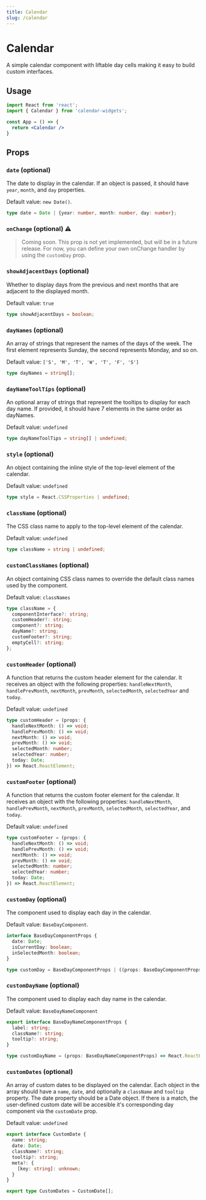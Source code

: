 ```yaml
---
title: Calendar
slug: /calendar
---
```



# Calendar

A simple calendar component with liftable day cells making it easy to build custom interfaces.


## Usage

```jsx
import React from 'react';
import { Calendar } from 'calendar-widgets';

const App = () => {
  return <Calendar />
}
```

## Props

### `date` (optional)

The date to display in the calendar. If an object is passed, it should have `year`, `month`, and `day` properties. 

Default value: `new Date()`. 

```ts
type date = Date | {year: number, month: number, day: number};
```

### `onChange` (optional) ⚠️

> Coming soon. This prop is not yet implemented, but will be in a future release. For now, you can define your own onChange handler by using the `customDay` prop.

### `showAdjacentDays` (optional)

Whether to display days from the previous and next months that are adjacent to the displayed month. 

Default value: `true`

```ts
type showAdjacentDays = boolean;
```

### `dayNames` (optional)

An array of strings that represent the names of the days of the week. The first element represents Sunday, the second represents Monday, and so on. 

Default value: `['S', 'M', 'T', 'W', 'T', 'F', 'S']`

```ts
type dayNames = string[];
```

### `dayNameToolTips` (optional)

An optional array of strings that represent the tooltips to display for each day name. If provided, it should have 7 elements in the same order as dayNames.

Default value: `undefined`

```ts
type dayNameToolTips = string[] | undefined;
```

### `style` (optional)

An object containing the inline style of the top-level element of the calendar.

Default value: `undefined`

```ts
type style = React.CSSProperties | undefined;
```

### `className` (optional)

The CSS class name to apply to the top-level element of the calendar.

Default value: `undefined`

```ts
type className = string | undefined;
```

### `customClassNames` (optional)
An object containing CSS class names to override the default class names used by the component. 

Default value: `classNames`

```ts
type className = {
  componentInterface?: string; 
  customHeader?: string; 
  component?: string; 
  dayName?: string; 
  customFooter?: string; 
  emptyCell?: string;
};
```

### `customHeader` (optional)

A function that returns the custom header element for the calendar. It receives an object with the following properties:  `handleNextMonth`, `handlePrevMonth`, `nextMonth`, `prevMonth`, `selectedMonth`, `selectedYear` and `today`.

Default value: `undefined`

```ts
type customHeader = (props: {
  handleNextMonth: () => void;
  handlePrevMonth: () => void;
  nextMonth: () => void;
  prevMonth: () => void;
  selectedMonth: number;
  selectedYear: number;
  today: Date;
}) => React.ReactElement;
```

### `customFooter` (optional)

A function that returns the custom footer element for the calendar. It receives an object with the following properties: `handleNextMonth`, `handlePrevMonth`, `nextMonth`, `prevMonth`, `selectedMonth`, `selectedYear`, and `today`.

Default value: `undefined`

```ts
type customFooter = (props: {
  handleNextMonth: () => void;
  handlePrevMonth: () => void;
  nextMonth: () => void;
  prevMonth: () => void;
  selectedMonth: number;
  selectedYear: number;
  today: Date;
}) => React.ReactElement;
```

### `customDay` (optional)

The component used to display each day in the calendar. 

Default value: `BaseDayComponent`.

```ts
interface BaseDayComponentProps {
  date: Date;
  isCurrentDay: boolean;
  inSelectedMonth: boolean;
}

type customDay = BaseDayComponentProps | ((props: BaseDayComponentProps) => React.ReactElement)
```

### `customDayName` (optional)

The component used to display each day name in the calendar. 

Default value: `BaseDayNameComponent`

```ts
export interface BaseDayNameComponentProps {
  label: string;
  className?: string;
  tooltip?: string;
}

type customDayName = (props: BaseDayNameComponentProps) => React.ReactElement
```

### `customDates` (optional)
An array of custom dates to be displayed on the calendar. Each object in the array should have a `name`, `date`, and optionally a `className` and `tooltip` property. The date property should be a Date object. If there is a match, the user-defined custom date will be accesible it's corresponding day component via the `customDate` prop.

Default value: `undefined`

```ts
export interface CustomDate {
  name: string;
  date: Date;
  className?: string;
  tooltip?: string;
  meta?: {
    [key: string]: unknown;
  }
}

export type CustomDates = CustomDate[];
```